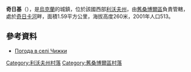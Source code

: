 {{coord|49|37|47|N|22|57|22|E|scale:100000|display=title}}

'''奇日基'''（{{lang-uk|Чижки}}），是[[烏克蘭|烏克蘭]]的城鎮，位於該國西部[[利沃夫州|利沃夫州]]，由[[舊桑博爾區|舊桑博爾區]]負責管轄，處於[[奇日卡河|奇日卡河]]畔，面積1.59平方公里，海拔高度260米，2001年人口513。

==參考資料==
* [http://weather.in.ua/ua/l'vovskaja/28414 Погода в селі Чижки] {{Wayback|url=http://weather.in.ua/ua/l%27vovskaja/28414 |date=20220331083013 }}

[[Category:利沃夫州村落|Category:利沃夫州村落]]
[[Category:舊桑博爾區村落|Category:舊桑博爾區村落]]


{{Lviv-geo-stub}}